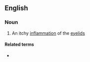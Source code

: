 ==English==

===Noun===
{{en-noun|-}}

# {{lb|en|medicine}} An itchy [[inflammation]] of the [[eyelid]]s

====Related terms====
* {{l|en|psorophthalmic}}